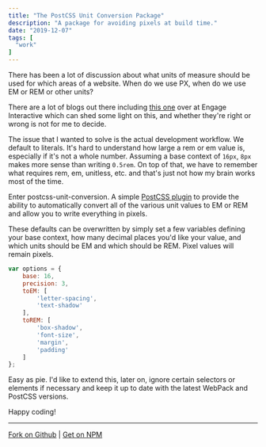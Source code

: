 ```yaml
---
title: "The PostCSS Unit Conversion Package"
description: "A package for avoiding pixels at build time."
date: "2019-12-07"
tags: [
  "work"
]
---
```


There has been a lot of discussion about what units of measure should be used for which areas of a website. When do we use PX, when do we use EM or REM or other units?

There are a lot of blogs out there including [this one](https://engageinteractive.co.uk/blog/em-vs-rem-vs-px) over at Engage Interactive which can shed some light on this, and whether they're right or wrong is not for me to decide.

The issue that I wanted to solve is the actual development workflow. We default to literals. It's hard to understand how large a rem or em value is, especially if it's not a whole number. Assuming a base context of `16px`, `8px` makes more sense than writing `0.5rem`. On top of that, we have to remember what requires rem, em, unitless, etc. and that's just not how my brain works most of the time.

Enter postcss-unit-conversion. A simple [PostCSS plugin](https://github.com/postcss/postcss) to provide the ability to automatically convert all of the various unit values to EM or REM and allow you to write everything in pixels.

These defaults can be overwritten by simply set a few variables defining your base context, how many decimal places you'd like your value, and which units should be EM and which should be REM. Pixel values will remain pixels.

```js showLineNumbers
var options = {
    base: 16,
    precision: 3,
    toEM: [
        'letter-spacing',
        'text-shadow'
    ],
    toREM: [
        'box-shadow',
        'font-size',
        'margin',
        'padding'
    ]
};
```

Easy as pie. I'd like to extend this, later on, ignore certain selectors or elements if necessary and keep it up to date with the latest WebPack and PostCSS versions.

Happy coding!

<hr />

[Fork on Github](https://github.com/jomurgel/postcss-unit-conversion) | [Get on NPM](https://www.npmjs.com/package/postcss-unit-conversion)
